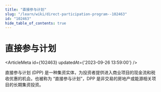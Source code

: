 ```yaml
---
title: "直接参与计划"
slug: "/learn/wiki/direct-participation-program--102463"
id: "102463"
hide_table_of_contents: true
---
```



# 直接参与计划

<ArticleMeta id={102463} updatedAt={'2023-09-26 13:59:00'} />
<div className='border-solid border-b border-t-0 my-4 border-[var(--ifm-color-gray-300)]' />

直接参与计划 (DPP) 是一种集资实体，为投资者提供进入商业项目的现金流和税收优惠的机会。也被称为 “直接参与计划”，DPP 是非交易的房地产或能源相关项目的长期集资投资。
